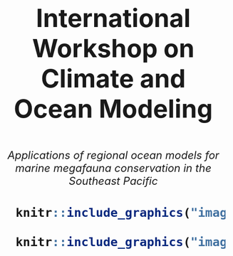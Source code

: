 ::: top-banner
:::

::: {style="text-align: center; margin-top: 3rem; margin-bottom: 2rem; font-size: 3.5rem; font-weight: bold;"}
International Workshop on Climate and Ocean Modeling
:::

::: {style="text-align: center; font-size: 1.5rem; font-style: italic;"}
Applications of regional ocean models for marine megafauna conservation in the Southeast Pacific
:::

::: {style="text-align: center; font-size: 2rem; font-weight: bold; margin-top: 2.5rem; margin-bottom: 1rem;"}
```r
  knitr::include_graphics("images/ci_icon.png")
```

```r
  knitr::include_graphics("images/iki_sb5.png")
```
:::
